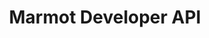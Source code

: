 ---
title: Marmot Developer API
description: Marmot Developer API Documentation
template: splash
hero:
  tagline: A Minecraft Fabric utility mod for infinite customization
  image:
    file: ../../assets/marmot_512.png
    width: 512px
    height: 512px
  actions:
    - text: Get Started
      link: /guides/get_started
      icon: right-arrow
---